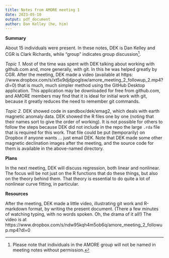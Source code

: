 ```yaml
---
title: Notes from AMORE meeting 1
date: 2023-05-10
output: pdf_document
author: Dan Kelley (he, him)
---
```


**Summary**

About 15 individuals were present. In these notes, DEK is Dan Kelley and CGR is
Clark Richards, while "group" indicates group discussion^[Please note that
individuals in the AMORE group will not be named in meeting notes without
permission.].

*Topic 1.* Most of the time was spent with DEK talking about working with
github.com and, more generally, with git.  In this he was helped greatly by CGR.
After the meeting, DEK made a video (available at https:
//www.dropbox.com/s/xt5x9djdjpoglsw/amore_meeting_2_followup_2.mp4?dl=0) that is
much, much simpler method using the GitHub Desktop application.  This
application may be downloaded for free from github.com, and AMORE members
may find that it is ideal for initial work with git, because it greatly reduces
the need to remember git commands.

*Topic 2.* DEK showed code in sandbox/dek/emag2, which deals with earth magnetic
anomaly data.  DEK showed the R files one by one (noting that their names sort
to give the order of working).  It is not possible for others to follow the
steps because DEK did not include in the repo the large `.rda` file that is
required for this work.  That file could be put (temporarily) on Dropbox if
anyone wants ... just email DEK.  Note that DEK made some other magnetic declination
images after the meeting, and the source code for them is available in the
above-named directory.


**Plans**

In the next meeting, DEK will discuss regression, both linear and nonlinear.
The focus will be not just on the R functions that do these things, but also on
the theory behind them.  That theory is essential to do quite a lot of nonlinear
curve fitting, in particular.

**Resources**

After the meeting, DEK made a little video, illustrating git work and R-markdown format,
by writing the present document.  (There a few minutes of watching typing, with no words
spoken.  Oh, the drama of it all!)  The video is at
https://www.dropbox.com/s/ndw95kqh4m5ob6q/amore_meeting_2_followup.mp4?dl=0
